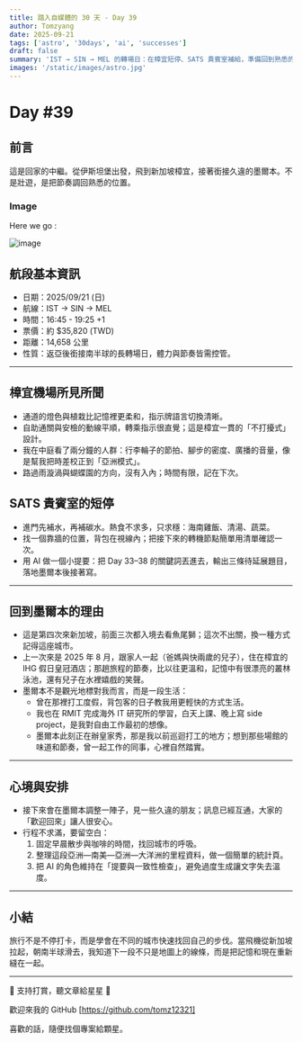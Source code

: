 ```yaml
---
title: 踏入自媒體的 30 天 - Day 39
author: Tomzyang
date: 2025-09-21
tags: ['astro', '30days', 'ai', 'successes']
draft: false
summary: 'IST → SIN → MEL 的轉場日：在樟宜短停、SATS 貴賓室補給，準備回到熟悉的墨爾本與老朋友重逢。'
images: '/static/images/astro.jpg'
---
```


# Day #39

## 前言

這是回家的中繼。從伊斯坦堡出發，飛到新加坡樟宜，接著銜接久違的墨爾本。不是壯遊，是把節奏調回熟悉的位置。

### Image

Here we go :

![image](/static/images/hereWeGo.jpg)

## 航段基本資訊

- 日期：2025/09/21 (日)
- 航線：IST → SIN → MEL
- 時間：16:45 - 19:25 +1
- 票價：約 $35,820 (TWD)
- 距離：14,658 公里
- 性質：返亞後銜接南半球的長轉場日，體力與節奏皆需控管。

---

## 樟宜機場所見所聞

- 通道的燈色與植栽比記憶裡更柔和，指示牌語言切換清晰。
- 自助通關與安檢的動線平順，轉乘指示很直覺；這是樟宜一貫的「不打擾式」設計。
- 我在中庭看了兩分鐘的人群：行李輪子的節拍、腳步的密度、廣播的音量，像是幫我把時差校正到「亞洲模式」。
- 路過雨漩渦與蝴蝶園的方向，沒有入內；時間有限，記在下次。

## SATS 貴賓室的短停

- 進門先補水，再補碳水。熱食不求多，只求穩：海南雞飯、清湯、蔬菜。
- 找一個靠牆的位置，背包在視線內；把接下來的轉機節點簡單用清單確認一次。
- 用 AI 做一個小提要：把 Day 33–38 的關鍵詞丟進去，輸出三條待延展題目，落地墨爾本後接著寫。

---

## 回到墨爾本的理由

- 這是第四次來新加坡，前面三次都入境去看魚尾獅；這次不出關，換一種方式記得這座城市。
- 上一次來是 2025 年 8 月，跟家人一起（爸媽與快兩歲的兒子），住在樟宜的 IHG 假日皇冠酒店；那趟旅程的節奏，比以往更溫和，記憶中有很漂亮的叢林泳池，還有兒子在水裡嬉戲的笑聲。
- 墨爾本不是觀光地標對我而言，而是一段生活：
  - 曾在那裡打工度假，背包客的日子教我用更輕快的方式生活。
  - 我也在 RMIT 完成海外 IT 研究所的學習，白天上課、晚上寫 side project，是我對自由工作最初的想像。
  - 墨爾本此刻正在辦皇家秀，那是我以前巡迴打工的地方；想到那些場館的味道和節奏，曾一起工作的同事，心裡自然踏實。

---

## 心境與安排

- 接下來會在墨爾本調整一陣子，見一些久違的朋友；訊息已經互通，大家的「歡迎回來」讓人很安心。
- 行程不求滿，要留空白：
  1. 固定早晨散步與咖啡的時間，找回城市的呼吸。
  2. 整理這段亞洲—南美—亞洲—大洋洲的里程資料，做一個簡單的統計頁。
  3. 把 AI 的角色維持在「提要與一致性檢查」，避免過度生成讓文字失去溫度。

---

## 小結

旅行不是不停打卡，而是學會在不同的城市快速找回自己的步伐。當飛機從新加坡拉起，朝南半球滑去，我知道下一段不只是地圖上的線條，而是把記憶和現在重新縫在一起。

---

🔻 支持打賞，聽文章給星星 🔻

歡迎來我的 GitHub [https://github.com/tomz12321]

喜歡的話，隨便找個專案給顆星。

